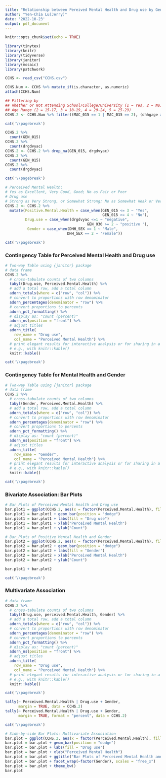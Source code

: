 ```yaml
---
title: "Relationship between Pereived Mental Health and Drug use by Gender"
author: "Yen-Chia Lu(Jerry)"
date: '2022-10-23'
output: pdf_document
---
```


```r
knitr::opts_chunk$set(echo = TRUE)
```

```r
library(tinytex)
library(knitr)
library(tidyverse)
library(janitor)
library(mosaic)
library(patchwork)
```

```r
CCHS <- read_csv("CCHS.csv")
```

```r
CCHS.Num <- CCHS %>% mutate_if(is.character, as.numeric)
attach(CCHS.Num)
```

```r
## Filtering by 
## Whether or Not Attending School/College/University (1 = Yes, 2 = No)
## Age Range (2 = 15-17, 3 = 18-19, 4 = 20-24, 5 = 25-29)
CCHS.2 <- CCHS.Num %>% filter((MAC_015 == 1 | MAC_015 == 2), (dhhgage > 1 & dhhgage <= 5))
```

```r
cat('\\pagebreak')
```

```r
CCHS.2 %>% 
  count(GEN_015)
CCHS.2 %>% 
  count(drgdvyac)
CCHS.2 <- CCHS.2 %>% drop_na(GEN_015, drgdvyac)
CCHS.2 %>% 
  count(GEN_015)
CCHS.2 %>% 
  count(drgdvyac)
```

```r
cat('\\pagebreak')
```

```r
# Perceived Mental Health:
# Yes as Excellent, Very Good, Good; No as Fair or Poor
# Drug use
# Strong as Very Strong, or Somewhat Strong; No as Somewhat Weak or Very Weak 
CCHS.2 <- CCHS.2 %>% 
  mutate(Positive.Mental.Health = case_when(GEN_015 <= 3 ~ "Yes", 
                                            GEN_015 >= 4 ~ "No"), 
         Drug.use = case_when(drgdvyac <=1 ~ "negative",
                                     GEN_030 >= 2 ~ "positive "),
          Gender = case_when(DHH_SEX == 1 ~ "Male", 
                            DHH_SEX == 2 ~ "Female"))
```

```r
cat('\\pagebreak')
```

### Contingency Table for Perceived Mental Health and Drug use
```r

# Two-way Table using {janitor} package
# data frame
CCHS.2 %>%                                  
  # cross-tabulate counts of two columns
  tabyl(Drug.use, Perceived.Mental.Health) %>%            
  # add a total row, add a total column
  adorn_totals(where = c("row", "col")) %>% 
  # convert to proportions with row denominator
  adorn_percentages(denominator = "row") %>% 
  # convert proportions to percents
  adorn_pct_formatting() %>%  
  # display as: "count (percent)"
  adorn_ns(position = "front") %>% 
  # adjust titles
  adorn_title(                                
    row_name = "Drug use",
    col_name = "Perceived Mental Health") %>%
  # print elegant results for interactive analysis or for sharing in a report
  # e.g., with knitr::kable()
  knitr::kable()


```

```r
cat('\\pagebreak')
```

### Contingency Table for Mental Health and Gender
```r

# Two-way Table using {janitor} package
# data frame
CCHS.2 %>%                                  
  # cross-tabulate counts of two columns
  tabyl(Gender, Perceived.Mental.Health) %>%            
  # add a total row, add a total column
  adorn_totals(where = c("row", "col")) %>% 
  # convert to proportions with row denominator
  adorn_percentages(denominator = "row") %>% 
  # convert proportions to percents
  adorn_pct_formatting() %>%  
  # display as: "count (percent)"
  adorn_ns(position = "front") %>% 
  # adjust titles
  adorn_title(                                
    row_name = "Gender",
    col_name = "Perceived Mental Health") %>%
  # print elegant results for interactive analysis or for sharing in a report
  # e.g., with knitr::kable()
  knitr::kable()


```

```r
cat('\\pagebreak')
```

### Bivariate Association: Bar Plots
```r

# Bar Plots of Perceived Mental Health and Drug use
bar.plot1 = ggplot(CCHS.2, aes(x = factor(Perceived.Mental.Health), fill = factor(Drug.use))) 
bar.plot1 = bar.plot1 + geom_bar(position = "dodge")
bar.plot1 = bar.plot1 + labs(fill = "Drug use")
bar.plot1 = bar.plot1 + xlab("Perceived Mental Health") 
bar.plot1 = bar.plot1 + ylab("Count")

# Bar Plots of Positive Mental Health and Gender
bar.plot2 = ggplot(CCHS.2, aes(x = factor(Perceived.Mental.Health), fill = factor(Gender))) 
bar.plot2 = bar.plot2 + geom_bar(position = "dodge")
bar.plot2 = bar.plot2 + labs(fill = "Gender")
bar.plot2 = bar.plot2 + xlab("Perceived Mental Health") 
bar.plot2 = bar.plot2 + ylab("Count")

bar.plot1 + bar.plot2 
```

```r
cat('\\pagebreak')
```
                    

### Multivariate Association
```r
# data frame
CCHS.2 %>%                                  
  # cross-tabulate counts of two columns
  tabyl(Drug.use, perceived.Mental.Health, Gender) %>%            
  # add a total row, add a total column
  adorn_totals(where = c("row", "col")) %>% 
  # convert to proportions with row denominator
  adorn_percentages(denominator = "row") %>% 
  # convert proportions to percents
  adorn_pct_formatting() %>%  
  # display as: "count (percent)"
  adorn_ns(position = "front") %>% 
  # adjust titles
  adorn_title(                                
    row_name = "Drug use",
    col_name = "Perceived Mental Health") %>%
  # print elegant results for interactive analysis or for sharing in a report
  # e.g., with knitr::kable()
  knitr::kable()
```

```r
cat('\\pagebreak')
```

```r
tally(~ Perceived.Mental.Health | Drug.use + Gender, 
      margin = TRUE, data = CCHS.2)
tally(~ Perceived.Mental.Health | Drug.use + Gender, 
      margin = TRUE, format = "percent", data = CCHS.2)
```

```r
cat('\\pagebreak')
```

```r
# Side-by-side Bar Plots: Multivariate Association
bar.plot = ggplot(CCHS.2, aes(x = factor(Perceived.Mental.Health), fill = factor(Drug.use))) 
bar.plot = bar.plot + geom_bar(position = "dodge")
bar.plot = bar.plot + labs(fill = "Drug use")
bar.plot = bar.plot + xlab("Perceived Mental Health") 
bar.plot = bar.plot + ggtitle("Bar Plots of Perceived Mental Health and Drug use by Gender")
bar.plot = bar.plot + facet_wrap(~factor(Gender), scales = "free_x")
bar.plot = bar.plot + theme_bw()
bar.plot
```
